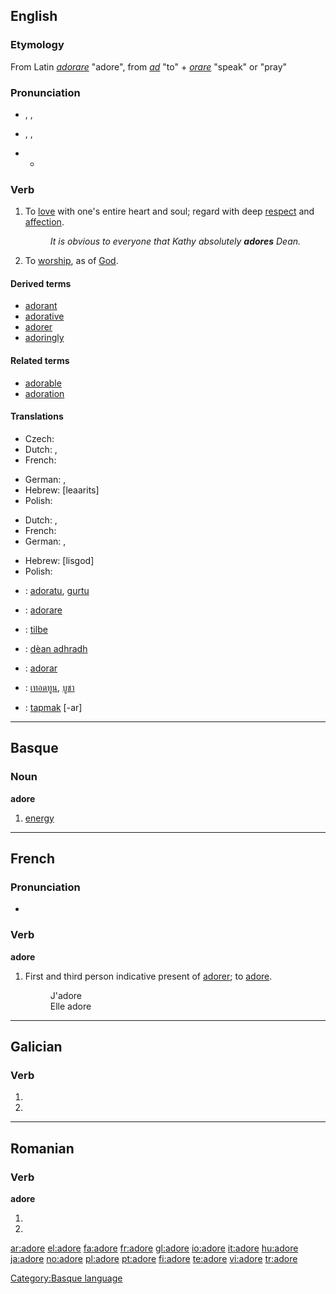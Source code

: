 {{also|adoré}}
==English==

===Etymology===
From Latin ''[[adorare]]'' "adore", from ''[[ad]]'' "to" + ''[[orare]]'' "speak" or "pray"

===Pronunciation===
* {{a|RP}} {{enPR|ədô'}}, {{IPA|/əˈdɔː/}}, {{SAMPA|/@"dO:/}}
* {{a|US}} {{enPR|ədôr'}}, {{IPA|/əˈdɔːr/}}, {{SAMPA|/@"dO:r/}}
* {{audio|en-us-adore.ogg|Audio (US)}}
** {{rhymes|ɔː(r)}}

===Verb===
{{en-verb|ador|ing}}

# To [[love]] with one's entire heart and soul; regard with deep [[respect]] and [[affection]].
#: ''It is obvious to everyone that Kathy absolutely '''adores''' Dean.''
# To [[worship]], as of [[God]].

====Derived terms====
* [[adorant]]
* [[adorative]]
* [[adorer]]
* [[adoringly]]

====Related terms====
* [[adorable]]
* [[adoration]]

====Translations====
{{trans-top|love with entire heart and soul}}
* Czech: {{t|cs|zbožňovat}}
* Dutch: {{t|nl|aanbidden}}, {{t|nl|adoreren}}
* French: {{t|fr|adorer}}
{{trans-mid}}
* German: {{t|de|anbeten}}, {{t|de|verehren}}
* Hebrew: {{t|he|להעריץ}} [leaarits]
* Polish: {{t|pl|uwielbiać}}
{{trans-bottom}}

{{trans-top|worship}}
* Dutch: {{t|nl|aanbidden}}, {{t|nl|adoreren}}
* French: {{t|fr|adorer}}
* German: {{t|de|anbeten}}, {{t|de|verehren}}
{{trans-mid}}
* Hebrew: {{t|he|לסגוד}} [lisgod]
* Polish: {{t|pl|uwielbiać}}
{{trans-bottom}}

{{checktrans-top}}
* {{ttbc|Basque}}: [[adoratu]], [[gurtu]]
* {{ttbc|Italian}}: [[adorare]]
* {{ttbc|Norwegian}}: [[tilbe]]
* {{ttbc|Scottish Gaelic}}: [[dèan adhradh]]
{{trans-mid}}
* {{ttbc|Spanish}}: [[adorar]]
* {{ttbc|Thai}}: [[เทอดทูน]], [[บูชา]]
* {{ttbc|Turkish}}: [[tapmak]] [-ar]
{{trans-bottom}}
----

==Basque==

===Noun===
'''adore'''

# [[energy]]

[[Category:Basque language]]

----

==French==

===Pronunciation===
* {{IPA|/a'doːr/|lang=fr}}

===Verb===
'''adore'''

# First and third person indicative present of [[adorer]]; to [[adore]].
#: J'adore
#: Elle adore

----

==Galician==

===Verb===
{{gl-verb-form}}

# {{conjugation of|[[adorar#Galician|adorar]]||1|s|pres|sub}}
# {{conjugation of|[[adorar#Galician|adorar]]||3|s|pres|sub}}

----

==Romanian==

===Verb===
'''adore'''

# {{ro-form-verb|3s|sub|adora}}
# {{ro-form-verb|3p|sub|adora}}

[[ar:adore]]
[[el:adore]]
[[fa:adore]]
[[fr:adore]]
[[gl:adore]]
[[io:adore]]
[[it:adore]]
[[hu:adore]]
[[ja:adore]]
[[no:adore]]
[[pl:adore]]
[[pt:adore]]
[[fi:adore]]
[[te:adore]]
[[vi:adore]]
[[tr:adore]]